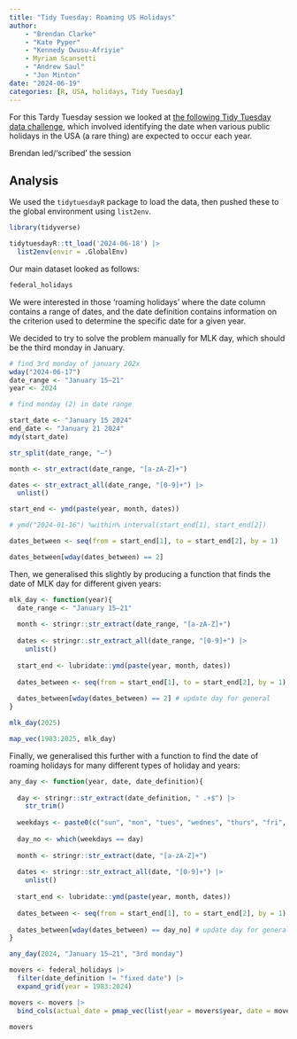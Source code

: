```yaml
---
title: "Tidy Tuesday: Roaming US Holidays"
author: 
    - "Brendan Clarke"
    - "Kate Pyper"
    - "Kennedy Owusu-Afriyie"
    - Myriam Scansetti
    - "Andrew Saul"
    - "Jon Minton"
date: "2024-06-19"
categories: [R, USA, holidays, Tidy Tuesday]
---
```


For this Tardy Tuesday session we looked at [the following Tidy Tuesday data challenge](https://github.com/rfordatascience/tidytuesday/tree/master/data/2024/2024-06-18), which involved identifying the date when various public holidays in the USA (a rare thing) are expected to occur each year.

Brendan led/'scribed' the session

## Analysis

We used the `tidytuesdayR` package to load the data, then pushed these to the global environment using `list2env`.
```r
library(tidyverse)

tidytuesdayR::tt_load('2024-06-18') |>
  list2env(envir = .GlobalEnv)
```

Our main dataset looked as follows:

```r
federal_holidays

```

We were interested in those 'roaming holidays' where the date column contains a range of dates, and the date definition contains information on the criterion used to determine the specific date for a given year. 

We decided to try to solve the problem manually for MLK day, which should be the third monday in January. 


```r
# find 3rd monday of january 202x
wday("2024-06-17")
date_range <- "January 15–21"
year <- 2024

# find monday (2) in date range

start_date <- "January 15 2024"
end_date <- "January 21 2024"
mdy(start_date)

str_split(date_range, "–")

month <- str_extract(date_range, "[a-zA-Z]+") 

dates <- str_extract_all(date_range, "[0-9]+") |>
  unlist()

start_end <- ymd(paste(year, month, dates))

# ymd("2024-01-16") %within% interval(start_end[1], start_end[2])

dates_between <- seq(from = start_end[1], to = start_end[2], by = 1)

dates_between[wday(dates_between) == 2]

```

Then, we generalised this slightly by producing a function that finds the date of MLK day for different given years:

```r
mlk_day <- function(year){
  date_range <- "January 15–21"
  
  month <- stringr::str_extract(date_range, "[a-zA-Z]+") 
  
  dates <- stringr::str_extract_all(date_range, "[0-9]+") |>
    unlist()
  
  start_end <- lubridate::ymd(paste(year, month, dates))
  
  dates_between <- seq(from = start_end[1], to = start_end[2], by = 1)
  
  dates_between[wday(dates_between) == 2] # update day for general
}

mlk_day(2025)

map_vec(1983:2025, mlk_day)

```

Finally, we generalised this further with a function to find the date of roaming holidays for many different types of holiday and years:


```r
any_day <- function(year, date, date_definition){
  
  day <- stringr::str_extract(date_definition, " .+$") |>
    str_trim() 
  
  weekdays <- paste0(c("sun", "mon", "tues", "wednes", "thurs", "fri", "satur"), "day")
  
  day_no <- which(weekdays == day)
  
  month <- stringr::str_extract(date, "[a-zA-Z]+") 
  
  dates <- stringr::str_extract_all(date, "[0-9]+") |>
    unlist()
  
  start_end <- lubridate::ymd(paste(year, month, dates))
  
  dates_between <- seq(from = start_end[1], to = start_end[2], by = 1)
  
  dates_between[wday(dates_between) == day_no] # update day for general
}

any_day(2024, "January 15–21", "3rd monday")

movers <- federal_holidays |>
  filter(date_definition != "fixed date") |>
  expand_grid(year = 1983:2024) 

movers <- movers |>
  bind_cols(actual_date = pmap_vec(list(year = movers$year, date = movers$date, date_definition = movers$date_definition), any_day))

movers

```